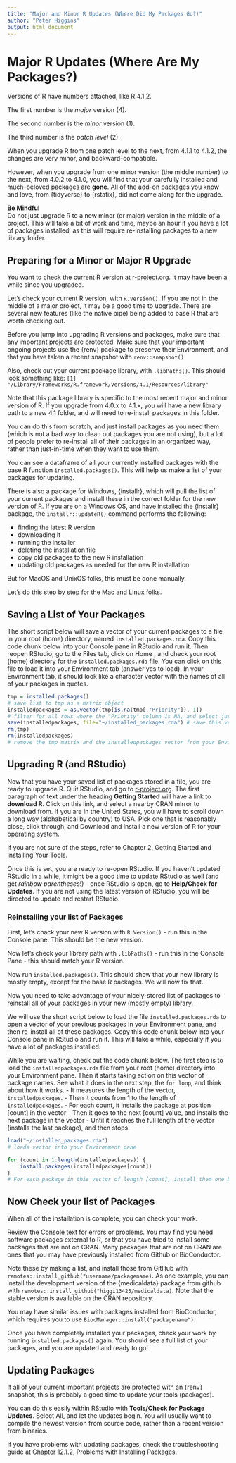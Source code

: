 ```yaml
---
title: "Major and Minor R Updates (Where Did My Packages Go?)"
author: "Peter Higgins"
output: html_document
---
```




# Major R Updates (Where Are My Packages?)

Versions of R have numbers attached, like R.4.1.2.

The first number is the *major* version (4).

The second number is the *minor* version (1).

The third number is the *patch level* (2).

When you upgrade R from one patch level to the next, from 4.1.1 to 4.1.2, the changes are very minor, and backward-compatible.

However, when you upgrade from one minor version (the middle number) to the next, from 4.0.2 to 4.1.0, you will find that your carefully installed and much-beloved packages are **gone**. All of the add-on packages you know and love, from {tidyverse} to {rstatix}, did not come along for the upgrade.

:::warning
**Be Mindful** <br>
Do not just upgrade R to a new minor (or major) version in the middle of a project.
This will take a bit of work and time, maybe an hour if you have a lot of packages installed, as this will require re-installing packages to a new library folder.
:::

## Preparing for a Minor or Major R Upgrade

You want to check the current R version at [r-project.org](https://www.r-project.org). It may have been a while since you upgraded.

Let's check your current R version, with
`R.Version()`. If you are not in the middle of a major project, it may be a good time to upgrade. There are several new features (like the native pipe) being added to base R that are worth checking out.

:::warning
Before you jump into upgrading R versions and packages, make sure that any important projects are protected. Make sure that your important ongoing projects use the {renv} package to preserve their Environment, and that you have taken a recent snapshot with `renv::snapshot()`
:::


Also, check out your current package library, with
`.libPaths()`. This should look something like:
`[1] "/Library/Frameworks/R.framework/Versions/4.1/Resources/library"`

Note that this package library is specific to the most recent major and minor version of R. If you upgrade from 4.0.x to 4.1.x, you will have a new library path to a new 4.1 folder, and will need to re-install packages in this folder.

You can do this from scratch, and just install packages as you need them (which is not a bad way to clean out packages you are not using), but a lot of people prefer to re-install all of their packages in an organized way, rather than just-in-time when they want to use them.

You can see a dataframe of all your currently installed packages with the base R function `installed.packages()`. This will help us make a list of your packages for updating.

There is also a package for Windows, {installr}, which will pull the list of your current packages and install these in the correct folder for the new version of R. If you are on a Windows OS, and have installed the {installr} package, the `installr::updateR()` command performs the following:

- finding the latest R version
- downloading it
- running the installer
- deleting the installation file
- copy old packages to the new R installation
- updating old packages as needed for the new R installation

But for MacOS and UnixOS folks, this must be done manually.

Let's do this step by step for the Mac and Linux folks.

## Saving a List of Your Packages

The short script below will save a vector of your current packages to a file in your root (home) directory, named `installed.packages.rda`.
Copy this code chunk below into your Console pane in RStudio and run it.
Then reopen RStudio, go to the Files tab, click on Home , and check your root (home) directory for the `installed.packages.rda` file.
You can click on this file to load it into your Environment tab (answer yes to load). In your Environment tab, it should look like a character vector with the names of all of your packages in quotes.

```r
tmp = installed.packages() 
# save list to tmp as a matrix object
installedpackages = as.vector(tmp[is.na(tmp[,"Priority"]), 1]) 
# filter for all rows where the "Priority" column is NA, and select just (column 1) the package names in quotes, and then assign this vector to the installedpackages object
save(installedpackages, file="~/installed_packages.rda") # save this vector as an *.rda file in your root (home) directory
rm(tmp)
rm(installedpackages)
# remove the tmp matrix and the installedpackages vector from your Environment
```

## Upgrading R (and RStudio)

Now that you have your saved list of packages stored in a file, you are ready to upgrade R. Quit RStudio, and go to [r-project.org](https://www.r-project.org). The first paragraph of text under the heading **Getting Started** will have a link to **download R**. Click on this link, and select a nearby CRAN mirror to download from. If you are in the United States, you will have to scroll down a long way (alphabetical by country) to USA. Pick one that is reasonably close, click through, and Download and install a new version of R for your operating system.

If you are not sure of the steps, refer to Chapter 2, Getting Started and Installing Your Tools.

Once this is set, you are ready to re-open RStudio. If you haven't updated RStudio in a while, it might be a good time to update RStudio as well (and get *rainbow parentheses*!) - once RStudio is open, go to **Help/Check for Updates**. If you are not using the latest version of RStudio, you will be directed to update and restart RStudio.

### Reinstalling your list of Packages

First, let's chack your new R version with
`R.Version()` - run this in the Console pane. This should be the new version.

Now let's check your library path with `.libPaths()` - run this in the Console Pane - this should match your R version.

Now run `installed.packages()`. This should show that your new library is mostly empty, except for the base R packages. We will now fix that.

Now you need to take advantage of your nicely-stored list of packages to reinstall all of your packages in your new (mostly empty) library.

We will use the short script below to load the file `installed.packages.rda` to open a vector of your previous packages in your Environment pane, and then re-install all of these packages.
Copy this code chunk below into your Console pane in RStudio and run it.
This will take a while, especially if you have a lot of packages installed.

While you are waiting, check out the code chunk below. The first step is to load the `installedpackages.rda` file from your root (home) directory into your Environment pane. Then it starts taking action on this vector of package names. See what it does in the next step, the `for loop`, and think about how it works. 
- It measures the length of the vector, `installedpackages`. 
- Then it counts from 1 to the length of `installedpackages`. 
- For each count, it installs the package at position [count] in the vector
  - Then it goes to the next [count] value, and installs the next package in the vector
  - Until it reaches the full length of the vector (installs the last package), and then stops.

```r
load("~/installed_packages.rda")
# loads vector into your Environment pane

for (count in 1:length(installedpackages)) {
    install.packages(installedpackages[count])
}
# For each package in this vector of length [count], install them one by one until the last one is installed.
```

## Now Check your list of Packages
When all of the installation is complete, you can check your work.

Review the Console text for errors or problems. You may find you need software packages external to R, or that you have tried to install some packages that are not on CRAN. Many packages that are not on CRAN are ones that you may have previously installed from Github or BioConductor. 

Note these by making a list, and install those from GitHub with `remotes::install_github("username/packagename)`. As one example, you can install the development version of the {medicaldata} package from github with `remotes::install_github("higgi13425/medicaldata)`. Note that the stable version is available on the CRAN repository. 

You may have similar issues with packages installed from BioConductor, which requires you to use `BiocManager::install("packagename")`.

Once you have completely installed your packages, check your work by running `installed.packages()` again. You should see a full list of your packages, and you are updated and ready to go!


## Updating Packages

If all of your current important projects are protected with an {renv} snapshot, this is probably a good time to update your tools (packages). 

You can do this easily within RStudio with **Tools/Check for Package Updates**. Select All, and let the updates begin. You will usually want to compile the newest version from source code, rather than a recent version from binaries. 

If you have problems with updating packages, check the troubleshooting guide at Chapter 12.1.2, Problems with Installing Packages.
